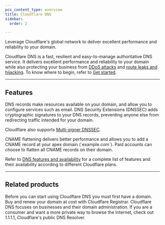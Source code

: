```yaml
---
pcx_content_type: overview
title: Cloudflare DNS
sidebar:
  order: 2

---
```



<Description>

Leverage Cloudflare's global network to deliver excellent performance and reliability to your domain.
</Description>

<Plan type="all" />

Cloudflare DNS is a fast, resilient and easy-to-manage authoritative DNS service. It delivers excellent performance and reliability to your domain while also protecting your business from [DDoS attacks](https://www.cloudflare.com/learning/ddos/what-is-a-ddos-attack/) and [route leaks and hijacking](https://www.cloudflare.com/learning/security/glossary/bgp-hijacking/). To know where to begin, refer to [Get started](/dns/get-started/).

***

## Features

<Feature header="DNS records" href="/dns/manage-dns-records/how-to/create-dns-records/">
DNS records make resources available on your domain, and allow you to configure services such as email.
</ Feature>

<Feature header="DNSSEC" href="/dns/dnssec/">
DNS Security Extensions (DNSSEC) adds cryptographic signatures to your DNS records, preventing anyone else from redirecting traffic intended for your domain.

Cloudflare also supports [Multi-signer DNSSEC](/dns/dnssec/multi-signer-dnssec/).
</Feature>

<Feature header="CNAME flattening" href="/dns/cname-flattening/">
CNAME flattening delivers better performance and allows you to add a CNAME record at your apex domain (`example.com`). Paid accounts can choose to flatten all CNAME records on their domain.
</Feature>

<br />

Refer to [DNS features and availability](/dns/reference/all-features/) for a complete list of features and their availability according to different Cloudflare plans.

***

## Related products

<RelatedProduct header="Registrar" href="/registrar/" product="registrar">
Before you can start using Cloudflare DNS you must first have a domain. Buy and renew your domain at cost with Cloudflare Registrar.
</RelatedProduct>

<RelatedProduct header="DNS Resolver" href="/1.1.1.1/" product="1.1.1.1">
Cloudflare DNS focuses on businesses and their domain administration. If you are a consumer and want a more private way to browse the Internet, check out 1.1.1.1, Cloudflare's public DNS Resolver.
</RelatedProduct>
